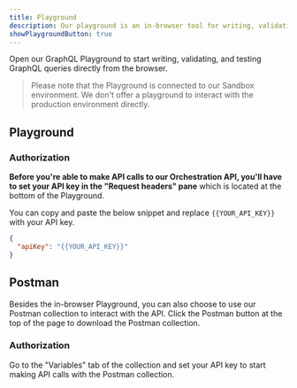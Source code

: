 ```yaml
---
title: Playground
description: Our playground is an in-browser tool for writing, validating, and testing GraphQL queries
showPlaygroundButton: true
---
```


Open our GraphQL Playground to start writing, validating, and testing GraphQL queries directly from the browser.

> Please note that the Playground is connected to our Sandbox environment. We don't offer a playground to interact with the production environment directly.

## Playground

### Authorization

**Before you're able to make API calls to our Orchestration API, you'll have to set your API key in the "Request headers" pane** which is located at the bottom of the Playground.

You can copy and paste the below snippet and replace `{{YOUR_API_KEY}}` with your API key.

```json
{
  "apiKey": "{{YOUR_API_KEY}}"
}
```

<p></p>

## Postman

Besides the in-browser Playground, you can also choose to use our Postman collection to interact with the API. Click the Postman button at the top of the page to download the Postman collection.

### Authorization

Go to the "Variables" tab of the collection and set your API key to start making API calls with the Postman collection.
